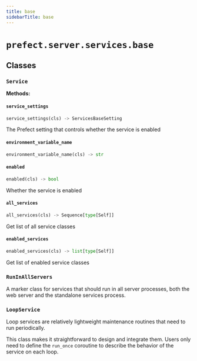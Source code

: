 ```yaml
---
title: base
sidebarTitle: base
---
```


# `prefect.server.services.base`

## Classes

### `Service` <sup><a href="https://github.com/prefecthq/prefect/blob/main/src/prefect/server/services/base.py#L70" target="_blank"><Icon icon="github" size="14" /></a></sup>

**Methods:**

#### `service_settings` <sup><a href="https://github.com/prefecthq/prefect/blob/main/src/prefect/server/services/base.py#L76" target="_blank"><Icon icon="github" size="14" /></a></sup>

```python
service_settings(cls) -> ServicesBaseSetting
```

The Prefect setting that controls whether the service is enabled


#### `environment_variable_name` <sup><a href="https://github.com/prefecthq/prefect/blob/main/src/prefect/server/services/base.py#L81" target="_blank"><Icon icon="github" size="14" /></a></sup>

```python
environment_variable_name(cls) -> str
```

#### `enabled` <sup><a href="https://github.com/prefecthq/prefect/blob/main/src/prefect/server/services/base.py#L85" target="_blank"><Icon icon="github" size="14" /></a></sup>

```python
enabled(cls) -> bool
```

Whether the service is enabled


#### `all_services` <sup><a href="https://github.com/prefecthq/prefect/blob/main/src/prefect/server/services/base.py#L90" target="_blank"><Icon icon="github" size="14" /></a></sup>

```python
all_services(cls) -> Sequence[type[Self]]
```

Get list of all service classes


#### `enabled_services` <sup><a href="https://github.com/prefecthq/prefect/blob/main/src/prefect/server/services/base.py#L104" target="_blank"><Icon icon="github" size="14" /></a></sup>

```python
enabled_services(cls) -> list[type[Self]]
```

Get list of enabled service classes


### `RunInAllServers` <sup><a href="https://github.com/prefecthq/prefect/blob/main/src/prefect/server/services/base.py#L149" target="_blank"><Icon icon="github" size="14" /></a></sup>


A marker class for services that should run in all server processes, both the
web server and the standalone services process.


### `LoopService` <sup><a href="https://github.com/prefecthq/prefect/blob/main/src/prefect/server/services/base.py#L158" target="_blank"><Icon icon="github" size="14" /></a></sup>


Loop services are relatively lightweight maintenance routines that need to run
periodically.

This class makes it straightforward to design and integrate them. Users only need to
define the `run_once` coroutine to describe the behavior of the service on each
loop.

